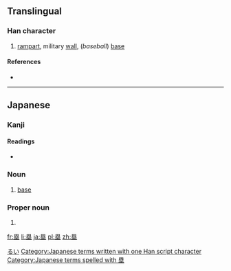{{also|壘}}
==Translingual==

===Han character===
{{Han char|rn=32|rad=土|as=09|sn=12|four=|canj=田戈人土 (WIOG)}}

# [[rampart]], military [[wall]], (''baseball'') [[base]]

====References====
* {{Han ref|kx=0234.271|dkj=05316|hdz=42544.011|uh=5841|ud=22593}}

----

==Japanese==

===Kanji===
{{ja-kanji|grade=c|rs=土09}}

====Readings====
* {{ja-readings|on=[[るい]] (rui)|kun=[[とりで]] (toride)}}

===Noun===
{{ja-noun|k|hira=るい|rom=rui}} 

# {{baseball|lang=ja|skey=るい}} [[base]]

===Proper noun===
{{ja-pos|k|proper|hira=るい|rom=Rui}}

# {{given name|male|lang=ja}}

[[Category:Japanese male given names|るい]]
[[Category:Japanese terms written with one Han script character]]
[[Category:Japanese terms spelled with 塁]]

[[fr:塁]]
[[li:塁]]
[[ja:塁]]
[[pl:塁]]
[[zh:塁]]